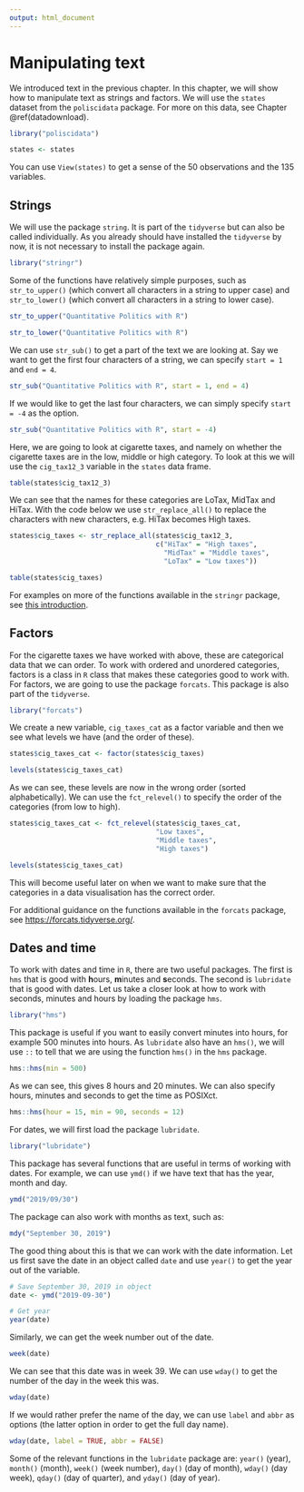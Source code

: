 ```yaml
---
output: html_document
---
```


# Manipulating text {#text}

We introduced text in the previous chapter. In this chapter, we will show how to manipulate text as strings and factors. We will use the `states` dataset from the `poliscidata` package. For more on this data, see Chapter \@ref(datadownload).

```r
library("poliscidata")

states <- states
```

You can use `View(states)` to get a sense of the 50 observations and the 135 variables.

## Strings

We will use the package `string`. It is part of the `tidyverse` but can also be called individually. As you already should have installed the `tidyverse` by now, it is not necessary to install the package again.

```r
library("stringr")
```


Some of the functions have relatively simple purposes, such as `str_to_upper()` (which convert all characters in a string to upper case) and `str_to_lower()` (which convert all characters in a string to lower case).

```r
str_to_upper("Quantitative Politics with R")
```

```r
str_to_lower("Quantitative Politics with R")
```

We can use `str_sub()` to get a part of the text we are looking at. Say we want to get the first four characters of a string, we can specify `start = 1` and `end = 4`.

```r
str_sub("Quantitative Politics with R", start = 1, end = 4)
```

If we would like to get the last four characters, we can simply specify `start = -4` as the option.

```r
str_sub("Quantitative Politics with R", start = -4)
```

Here, we are going to look at cigarette taxes, and namely on whether the cigarette taxes are in the low, middle or high category. To look at this we will use the `cig_tax12_3` variable in the `states` data frame.

```r
table(states$cig_tax12_3)
```

We can see that the names for these categories are LoTax, MidTax and HiTax. With the code below we use `str_replace_all()` to replace the characters with new characters, e.g. HiTax becomes High taxes.

```r
states$cig_taxes <- str_replace_all(states$cig_tax12_3, 
                                    c("HiTax" = "High taxes", 
                                      "MidTax" = "Middle taxes",
                                      "LoTax" = "Low taxes"))

table(states$cig_taxes)
```

For examples on more of the functions available in the `stringr` package, see [this introduction](https://cran.r-project.org/web/packages/stringr/vignettes/stringr.html).

## Factors

For the cigarette taxes we have worked with above, these are categorical data that we can order. To work with ordered and unordered categories, factors is a class in `R` class that makes these categories good to work with. For factors, we are going to use the package `forcats`. This package is also part of the `tidyverse`.

```r
library("forcats")
```

We create a new variable, `cig_taxes_cat` as a factor variable and then we see what levels we have (and the order of these).

```r
states$cig_taxes_cat <- factor(states$cig_taxes)

levels(states$cig_taxes_cat)
```

As we can see, these levels are now in the wrong order (sorted alphabetically). We can use the `fct_relevel()` to specify the order of the categories (from low to high).

```r
states$cig_taxes_cat <- fct_relevel(states$cig_taxes_cat, 
                                    "Low taxes", 
                                    "Middle taxes", 
                                    "High taxes")

levels(states$cig_taxes_cat)
```

This will become useful later on when we want to make sure that the categories in a data visualisation has the correct order.

For additional guidance on the functions available in the `forcats` package, see [https://forcats.tidyverse.org/](https://forcats.tidyverse.org/).

## Dates and time

To work with dates and time in `R`, there are two useful packages. The first is `hms` that is good with **h**ours, **m**inutes and **s**econds. The second is `lubridate` that is good with dates. Let us take a closer look at how to work with seconds, minutes and hours by loading the package `hms`.

```r
library("hms")
```

This package is useful if you want to easily convert minutes into hours, for example 500 minutes into hours. As `lubridate` also have an `hms()`, we will use `::` to tell that we are using the function `hms()` in the `hms` package.

```r
hms::hms(min = 500)
```

As we can see, this gives 8 hours and 20 minutes. We can also specify hours, minutes and seconds to get the time as POSIXct.

```r
hms::hms(hour = 15, min = 90, seconds = 12)
```

For dates, we will first load the package `lubridate`.

```r
library("lubridate")
```

This package has several functions that are useful in terms of working with dates. For example, we can use `ymd()` if we have text that has the year, month and day.

```r
ymd("2019/09/30")
```

The package can also work with months as text, such as:

```r
mdy("September 30, 2019")
```

The good thing about this is that we can work with the date information. Let us first save the date in an object called `date` and use `year()` to get the year out of the variable.

```r
# Save September 30, 2019 in object
date <- ymd("2019-09-30")

# Get year
year(date)
```

Similarly, we can get the week number out of the date.

```r
week(date)
```

We can see that this date was in week 39. We can use `wday()` to get the number of the day in the week this was.

```r
wday(date)
```

If we would rather prefer the name of the day, we can use `label` and `abbr` as options (the latter option in order to get the full day name).

```r
wday(date, label = TRUE, abbr = FALSE)
```

Some of the relevant functions in the `lubridate` package are: `year()` (year), `month()` (month), `week()` (week number), `day()` (day of month), `wday()` (day week), `qday()` (day of quarter), and `yday()` (day of year).
